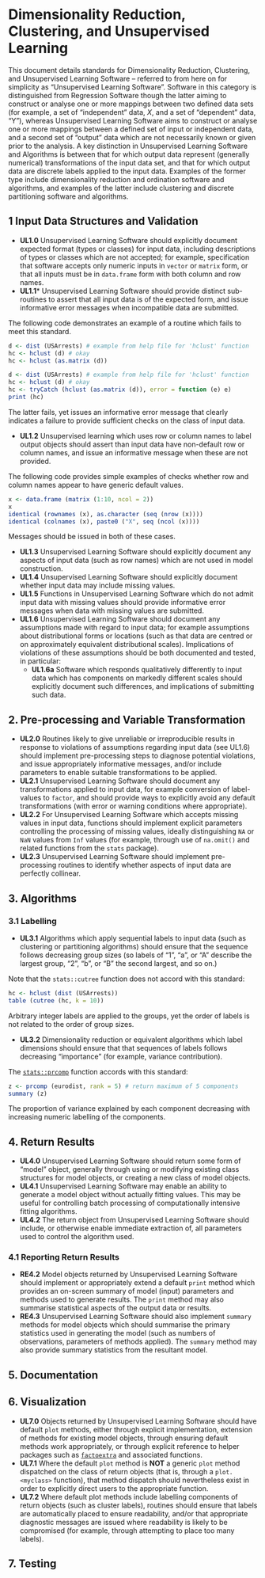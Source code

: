 # Dimensionality Reduction, Clustering, and Unsupervised Learning

This document details standards for Dimensionality Reduction, Clustering, and
Unsupervised Learning Software -- referred to from here on for simplicity as
"Unsupervised Learning Software". Software in this category is distinguished
from Regression Software though the latter aiming to construct or analyse one
or more mappings between two defined data sets (for example, a set of
"independent" data, $X$, and a set of "dependent" data, "Y"), whereas
Unsupervised Learning Software aims to construct or analyse one or more
mappings between a defined set of input or independent data, and a second set
of "output" data which are not necessarily known or given prior to the
analysis. A key distinction in Unsupervised Learning Software and Algorithms is
between that for which output data represent (generally numerical)
transformations of the input data set, and that for which output data are
discrete labels applied to the input data. Examples of the former type include
dimensionality reduction and ordination software and algorithms, and examples
of the latter include clustering and discrete partitioning software and
algorithms.


## 1 Input Data Structures and Validation

- **UL1.0** Unsupervised Learning Software should explicitly document expected
  format (types or classes) for input data, including descriptions of types or
  classes which are not accepted; for example, specification that software
  accepts only numeric inputs in `vector` or `matrix` form, or that all inputs
  must be in `data.frame` form with both column and row names.
- **UL1.1*** Unsupervised Learning Software should provide distinct
  sub-routines to assert that all input data is of the expected form, and issue
  informative error messages when incompatible data are submitted.

The following code demonstrates an example of a routine which fails to meet
this standard.

```r
d <- dist (USArrests) # example from help file for 'hclust' function
hc <- hclust (d) # okay
hc <- hclust (as.matrix (d))
```
```r
d <- dist (USArrests) # example from help file for 'hclust' function
hc <- hclust (d) # okay
hc <- tryCatch (hclust (as.matrix (d)), error = function (e) e)
print (hc)
```

The latter fails, yet issues an informative error message that clearly
indicates a failure to provide sufficient checks on the class of input data.

- **UL1.2** Unsupervised learning which uses row or column names to label
  output objects should assert than input data have non-default row or column
  names, and issue an informative message when these are not provided.

The following code provides simple examples of checks whether row and column
names appear to have generic default values.

```r
x <- data.frame (matrix (1:10, ncol = 2))
x
identical (rownames (x), as.character (seq (nrow (x))))
identical (colnames (x), paste0 ("X", seq (ncol (x))))
```

Messages should be issued in both of these cases.


- **UL1.3** Unsupervised Learning Software should explicitly document any
  aspects of input data (such as row names) which are not used in model
  construction.
- **UL1.4** Unsupervised Learning Software should explicitly document whether
  input data may include missing values. 
- **UL1.5** Functions in Unsupervised Learning Software which do not admit
  input data with missing values should provide informative error messages when
  data with missing values are submitted.
- **UL1.6** Unsupervised Learning Software should document any assumptions made
  with regard to input data; for example assumptions about distributional forms
  or locations (such as that data are centred or on approximately equivalent
  distributional scales). Implications of violations of these assumptions
  should be both documented and tested, in particular:
    - **UL1.6a** Software which responds qualitatively differently to input
      data which has components on markedly different scales should explicitly
      document such differences, and implications of submitting such data.


## 2. Pre-processing and Variable Transformation

- **UL2.0** Routines likely to give unreliable or irreproducible results in
  response to violations of assumptions regarding input data (see UL1.6) should
  implement pre-processing steps to diagnose potential violations, and issue
  appropriately informative messages, and/or include parameters to enable
  suitable transformations to be applied.
- **UL2.1** Unsupervised Learning Software should document any transformations
  applied to input data, for example conversion of label-values to `factor`,
  and should provide ways to explicitly avoid any default transformations (with
  error or warning conditions where appropriate).
- **UL2.2** For Unsupervised Learning Software which accepts missing values in
  input data, functions should implement explicit parameters controlling the
  processing of missing values, ideally distinguishing `NA` or `NaN` values
  from `Inf` values (for example, through use of `na.omit()` and related
  functions from the `stats` package).
- **UL2.3** Unsupervised Learning Software should implement pre-processing
  routines to identify whether aspects of input data are perfectly collinear.

## 3. Algorithms

### 3.1 Labelling

- **UL3.1** Algorithms which apply sequential labels to input data (such as
  clustering or partitioning algorithms) should ensure that the sequence
  follows decreasing group sizes (so labels of "1", "a", or "A" describe the
  largest group, "2", "b", or "B" the second largest, and so on.)

Note that the `stats::cutree` function does not accord with this standard:

```r
hc <- hclust (dist (USArrests))
table (cutree (hc, k = 10))
```

Arbitrary integer labels are applied to the groups, yet the order of labels is
not related to the order of group sizes.

- **UL3.2** Dimensionality reduction or equivalent algorithms which label
  dimensions should ensure that that sequences of labels follows decreasing
  "importance" (for example, variance contribution).

The
[`stats::prcomp`](https://stat.ethz.ch/R-manual/R-patched/library/stats/html/prcomp.html)
function accords with this standard:

```r
z <- prcomp (eurodist, rank = 5) # return maximum of 5 components
summary (z)
```

The proportion of variance explained by each component decreasing with
increasing numeric labelling of the components.


## 4. Return Results

- **UL4.0** Unsupervised Learning Software should return some form of "model"
  object, generally through using or modifying existing class structures for
  model objects, or creating a new class of model objects.
- **UL4.1** Unsupervised Learning Software may enable an ability to generate
  a model object without actually fitting values. This may be useful for
  controlling batch processing of computationally intensive fitting algorithms.
- **UL4.2** The return object from Unsupervised Learning Software should
  include, or otherwise enable immediate extraction of, all parameters used to
  control the algorithm used.

### 4.1 Reporting Return Results

- **RE4.2** Model objects returned by Unsupervised Learning Software should
  implement or appropriately extend a default `print` method which provides an
  on-screen summary of model (input) parameters and methods used to generate
  results. The `print` method may also summarise statistical aspects of the
  output data or results.
- **RE4.3** Unsupervised Learning Software should also implement `summary`
  methods for model objects which should summarise the primary statistics used
  in generating the model (such as numbers of observations, parameters of
  methods applied). The `summary` method may also provide summary statistics
  from the resultant model.

## 5. Documentation

## 6. Visualization

- **UL7.0** Objects returned by Unsupervised Learning Software should have
  default `plot` methods, either through explicit implementation, extension of
  methods for existing model objects, through ensuring default methods work
  appropriately, or through explicit reference to helper packages such as
  [`factoextra`](https://github.com/kassambara/factoextra) and associated
  functions.
- **UL7.1** Where the default `plot` method is **NOT** a generic `plot` method
  dispatched on the class of return objects (that is, through
  a `plot.<myclass>` function), that method dispatch should nevertheless exist
  in order to explicitly direct users to the appropriate function.
- **UL7.2** Where default plot methods include labelling components of return
  objects (such as cluster labels), routines should ensure that labels are
  automatically placed to ensure readability, and/or that appropriate
  diagnostic messages are issued where readability is likely to be compromised
  (for example, through attempting to place too many labels).

## 7. Testing

